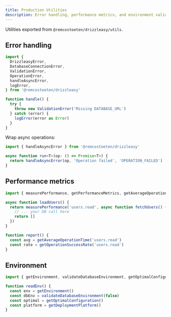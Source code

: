 ```yaml
---
title: Production Utilities
description: Error handling, performance metrics, and environment validation.
---
```


Utilities exported from `@remcostoeten/drizzleasy/utils`.

## Error handling

```ts filename=lib/errors.ts
import {
  DrizzleasyError,
  DatabaseConnectionError,
  ValidationError,
  OperationError,
  handleAsyncError,
  logError,
} from '@remcostoeten/drizzleasy'

function handle() {
  try {
    throw new ValidationError('Missing DATABASE_URL')
  } catch (error) {
    logError(error as Error)
  }
}
```

Wrap async operations:

```ts filename=lib/handle-async.ts
import { handleAsyncError } from '@remcostoeten/drizzleasy'

async function run<T>(op: () => Promise<T>) {
  return handleAsyncError(op, 'Operation failed', 'OPERATION_FAILED')
}
```

## Performance metrics

```ts filename=lib/perf.ts
import { measurePerformance, getPerformanceMetrics, getAverageOperationTime, getOperationSuccessRate } from '@remcostoeten/drizzleasy'

async function loadUsers() {
  return measurePerformance('users.read', async function fetchUsers() {
    // ... your DB call here
    return []
  })
}

function report() {
  const avg = getAverageOperationTime('users.read')
  const rate = getOperationSuccessRate('users.read')
}
```

## Environment

```ts filename=lib/env.ts
import { getEnvironment, validateDatabaseEnvironment, getOptimalConfiguration, getDeploymentPlatform } from '@remcostoeten/drizzleasy'

function readEnv() {
  const env = getEnvironment()
  const dbEnv = validateDatabaseEnvironment(false)
  const optimal = getOptimalConfiguration()
  const platform = getDeploymentPlatform()
}
```
